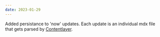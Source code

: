 ```yaml
---
date: 2023-01-29
---
```


Added persistance to 'now' updates. Each update is an individual mdx file that
gets parsed by [Contentlayer](https://www.contentlayer.dev/).

